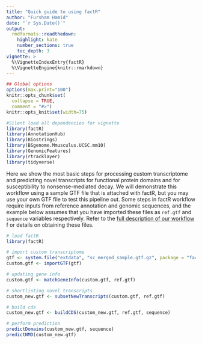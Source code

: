 ```yaml
---  
title: "Quick guide to using factR"  
author: "Fursham Hamid"  
date: "`r Sys.Date()`"  
output:  
  rmdformats::readthedown:  
    highlight: kate  
    number_sections: true  
    toc_depth: 3  
vignette: >  
  %\VignetteIndexEntry{factR}  
  %\VignetteEngine{knitr::rmarkdown}  
---  
```

  
```r
## Global options  
options(max.print="100")  
knitr::opts_chunk$set(  
  collapse = TRUE,  
  comment = "#>")  
knitr::opts_knit$set(width=75)  
```  
  
  
```r
#Silent load all dependencies for vignette  
library(factR)  
library(AnnotationHub)  
library(Biostrings)  
library(BSgenome.Mmusculus.UCSC.mm10)  
library(GenomicFeatures)  
library(rtracklayer)  
library(tidyverse) 
```  
  
Here we show the most basic steps for processing custom transcriptome and
predicting novel transcripts for functional protein domains and for susceptibility
to nonsense-mediated decay. We will demonstrate this workflow using a sample GTF 
file that is attached with factR, but you may use your own GTF file to test
this pipeline out. Some steps in factR workflow require inputs from reference 
annotation and genomic sequences, and the example below assumes that you have
imported these files as `ref.gtf` and `sequence` variables respectively. Refer
to the [full description of our workflow](https://fursham-h.github.io/factR/articles/factR.html#materials-needed) f
or details on obtaining these files.

```r
# load factR
library(factR)

# import custom transcriptome
gtf <- system.file("extdata", "sc_merged_sample.gtf.gz", package = "factR")
custom.gtf <- importGTF(gtf) 

# updating gene info
custom.gtf <- matchGeneInfo(custom.gtf, ref.gtf)

# shortlisting novel transcripts
custom_new.gtf <- subsetNewTranscripts(custom.gtf, ref.gtf) 

# build cds
custom_new.gtf <- buildCDS(custom_new.gtf, ref.gtf, sequence)

# perform prediction
predictDomains(custom_new.gtf, sequence)
predictNMD(custom_new.gtf)
```


 
 